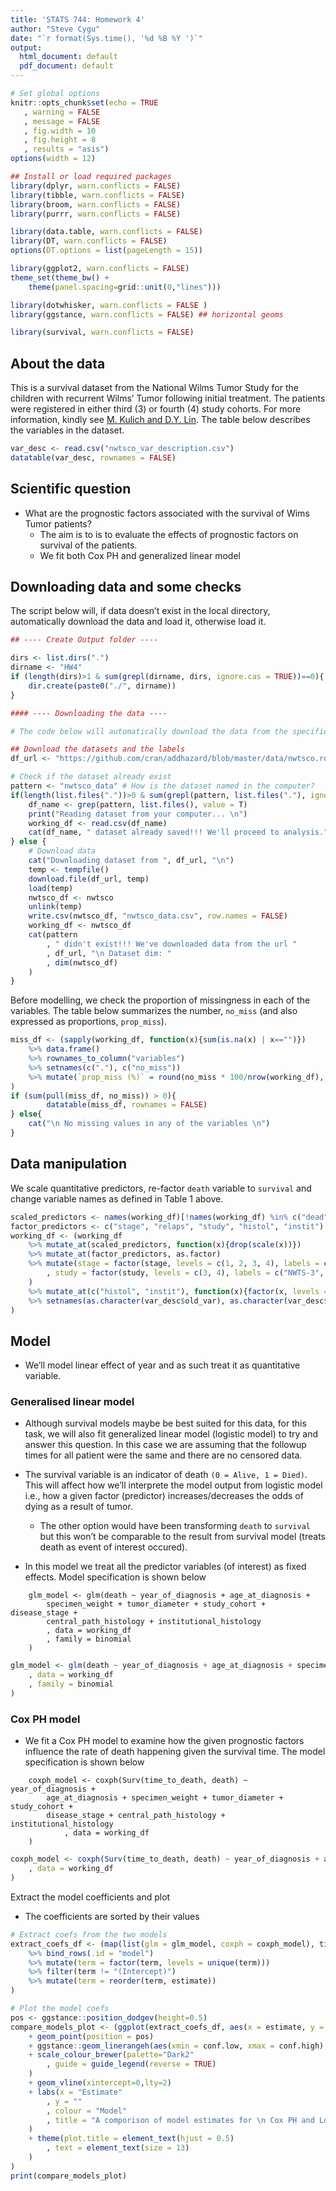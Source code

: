 ```yaml
---
title: 'STATS 744: Homework 4'
author: "Steve Cygu"
date: "`r format(Sys.time(), '%d %B %Y ')`"
output:
  html_document: default
  pdf_document: default
---
```






```R

# Set global options
knitr::opts_chunk$set(echo = TRUE
   , warning = FALSE
   , message = FALSE
   , fig.width = 10
   , fig.height = 8
   , results = "asis")
options(width = 12)

## Install or load required packages
library(dplyr, warn.conflicts = FALSE)
library(tibble, warn.conflicts = FALSE)
library(broom, warn.conflicts = FALSE)
library(purrr, warn.conflicts = FALSE)

library(data.table, warn.conflicts = FALSE)
library(DT, warn.conflicts = FALSE)
options(DT.options = list(pageLength = 15))

library(ggplot2, warn.conflicts = FALSE)
theme_set(theme_bw() + 
	theme(panel.spacing=grid::unit(0,"lines")))

library(dotwhisker, warn.conflicts = FALSE )
library(ggstance, warn.conflicts = FALSE) ## horizontal geoms

library(survival, warn.conflicts = FALSE)
```



## About the data

This is a survival dataset from the National Wilms Tumor Study for the children with recurrent Wilms' Tumor following initial treatment. The patients were registered in either third (3) or fourth (4) study cohorts. For more information, kindly see [M. Kulich and D.Y. Lin](https://amstat.tandfonline.com/doi/abs/10.1198/016214504000000584?needAccess=true#aHR0cHM6Ly9hbXN0YXQudGFuZGZvbmxpbmUuY29tL2RvaS9wZGYvMTAuMTE5OC8wMTYyMTQ1MDQwMDAwMDA1ODQ/bmVlZEFjY2Vzcz10cnVlQEBAMA==). The table below describes the variables in the dataset.

```R
var_desc <- read.csv("nwtsco_var_description.csv")
datatable(var_desc, rownames = FALSE)
```

## Scientific question

- What are the prognostic factors associated with the survival of Wims Tumor patients?
	- The aim is to is to evaluate the effects of prognostic factors on survival of the patients.
	- We fit both Cox PH and generalized linear model


## Downloading data and some checks

The script below will, if data doesn't exist in the local directory, automatically download the data and load it, otherwise load it.


```R

## ---- Create Output folder ----

dirs <- list.dirs(".")
dirname <- "HW4"
if (length(dirs)>1 & sum(grepl(dirname, dirs, ignore.cas = TRUE))==0){
	dir.create(paste0("./", dirname))
}

#### ---- Downloading the data ----

# The code below will automatically download the data from the specified url

## Download the datasets and the labels
df_url <- "https://github.com/cran/addhazard/blob/master/data/nwtsco.rdata?raw=true"

# Check if the dataset already exist
pattern <- "nwtsco_data" # How is the dataset named in the computer?
if(length(list.files("."))>0 & sum(grepl(pattern, list.files("."), ignore.case = TRUE))==1){
	df_name <- grep(pattern, list.files(), value = T)
	print("Reading dataset from your computer... \n")
	working_df <- read.csv(df_name)
	cat(df_name, " dataset already saved!!! We'll proceed to analysis.", "\n")
} else {
	# Download data
	cat("Downloading dataset from ", df_url, "\n")
	temp <- tempfile()
	download.file(df_url, temp)
	load(temp)
	nwtsco_df <- nwtsco
	unlink(temp)
	write.csv(nwtsco_df, "nwtsco_data.csv", row.names = FALSE)
	working_df <- nwtsco_df
	cat(pattern
		, " didn't exist!!! We've downloaded data from the url "
		, df_url, "\n Dataset dim: "
		, dim(nwtsco_df)
	)
}
```

Before modelling, we check the proportion of missingness in each of the variables. The table below summarizes the number, `no_miss` (and also expressed as proportions, `prop_miss`).
	
```R
miss_df <- (sapply(working_df, function(x){sum(is.na(x) | x=="")})
	%>% data.frame()
	%>% rownames_to_column("variables")
	%>% setnames(c("."), c("no_miss"))
	%>% mutate(`prop_miss (%)` = round(no_miss * 100/nrow(working_df), 2))
)
if (sum(pull(miss_df, no_miss)) > 0){
		datatable(miss_df, rownames = FALSE)
} else{
	cat("\n No missing values in any of the variables \n")
}
```

## Data manipulation

We scale quantitative predictors, re-factor `death` variable to `survival` and change variable names as defined in Table 1 above.

```R
scaled_predictors <- names(working_df)[!names(working_df) %in% c("dead", "stage", "relaps", "study", "histol", "instit")]
factor_predictors <- c("stage", "relaps", "study", "histol", "instit")
working_df <- (working_df
	%>% mutate_at(scaled_predictors, function(x){drop(scale(x))})
	%>% mutate_at(factor_predictors, as.factor)
	%>% mutate(stage = factor(stage, levels = c(1, 2, 3, 4), labels = c("I", "II", "III", "IV"))
		, study = factor(study, levels = c(3, 4), labels = c("NWTS-3", "NWTS-4"))
	)
	%>% mutate_at(c("histol", "instit"), function(x){factor(x, levels = c(0,1), labels = c("Favorable", "Unfavorable"))})
	%>% setnames(as.character(var_desc$old_var), as.character(var_desc$new_var))
)
```


## Model

- We'll model linear effect of year and as such treat it as quantitative variable.

### Generalised linear model

- Although survival models maybe be best suited for this data, for this task, we will also fit generalized linear model (logistic model) to try and answer this question. In this case we are assuming that the followup times for all patient were the same and there are no censored data.
- The survival variable is an indicator of death `(0 = Alive, 1 = Died)`. This will affect how we'll interprete the model output from logistic model i.e., how a given factor (predictor) increases/decreases the odds of dying as a result of tumor.
	
	- The other option would have been transforming `death` to `survival` but this won't be comparable to the result from survival model (treats death as event of interest occured).

- In this model we treat all the predictor variables (of interest) as fixed effects. Model specification is shown below

```
	glm_model <- glm(death ~ year_of_diagnosis + age_at_diagnosis + 
		specimen_weight + tumor_diameter + study_cohort + disease_stage +
		central_path_histology + institutional_histology
		, data = working_df
		, family = binomial
	)
```


```R
glm_model <- glm(death ~ year_of_diagnosis + age_at_diagnosis + specimen_weight + tumor_diameter + study_cohort + disease_stage + central_path_histology + institutional_histology
	, data = working_df
	, family = binomial
)
```

### Cox PH model

- We fit a Cox PH model to examine how the given prognostic factors influence the rate of death happening given the survival time. The model specification is shown below

```
	coxph_model <- coxph(Surv(time_to_death, death) ~ year_of_diagnosis + 
		age_at_diagnosis + specimen_weight + tumor_diameter + study_cohort + 
		disease_stage + central_path_histology + institutional_histology
			, data = working_df
	)
```

```R
coxph_model <- coxph(Surv(time_to_death, death) ~ year_of_diagnosis + age_at_diagnosis + specimen_weight + tumor_diameter + study_cohort + disease_stage + central_path_histology + institutional_histology
	, data = working_df
)
```

Extract the model coefficients and plot

- The coefficients are sorted by their values

```R
# Extract coefs from the two models
extract_coefs_df <- (map(list(glm = glm_model, coxph = coxph_model), tidy, conf.int = TRUE)
	%>% bind_rows(.id = "model")
	%>% mutate(term = factor(term, levels = unique(term)))
	%>% filter(term != "(Intercept)")
	%>% mutate(term = reorder(term, estimate))
)

# Plot the model coefs
pos <- ggstance::position_dodgev(height=0.5)
compare_models_plot <- (ggplot(extract_coefs_df, aes(x = estimate, y = term, colour = model))
	+ geom_point(position = pos)
	+ ggstance::geom_linerangeh(aes(xmin = conf.low, xmax = conf.high), position = pos)
	+ scale_colour_brewer(palette="Dark2"
		, guide = guide_legend(reverse = TRUE)
	) 
	+ geom_vline(xintercept=0,lty=2)
	+ labs(x = "Estimate"
		, y = ""
		, colour = "Model"
		, title = "A comporison of model estimates for \n Cox PH and Logistic Model"
	)
	+ theme(plot.title = element_text(hjust = 0.5)
		, text = element_text(size = 13)
	)
)
print(compare_models_plot)
```

